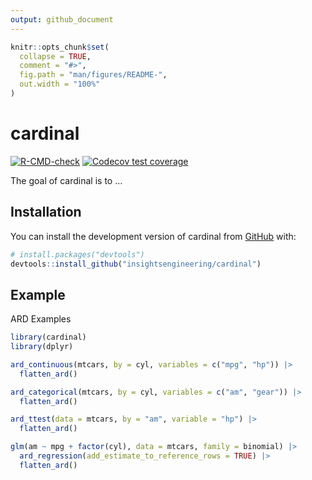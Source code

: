 ```yaml
---
output: github_document
---
```


<!-- README.md is generated from README.Rmd. Please edit that file -->

```r
knitr::opts_chunk$set(
  collapse = TRUE,
  comment = "#>",
  fig.path = "man/figures/README-",
  out.width = "100%"
)
```

# cardinal

<!-- badges: start -->
[![R-CMD-check](https://github.com/insightsengineering/cardinal/actions/workflows/R-CMD-check.yaml/badge.svg)](https://github.com/insightsengineering/cardinal/actions/workflows/R-CMD-check.yaml)
[![Codecov test coverage](https://codecov.io/gh/insightsengineering/cardinal/branch/main/graph/badge.svg)](https://app.codecov.io/gh/insightsengineering/cardinal?branch=main)
<!-- badges: end -->

The goal of cardinal is to ...

## Installation

You can install the development version of cardinal from [GitHub](https://github.com/) with:

``` r
# install.packages("devtools")
devtools::install_github("insightsengineering/cardinal")
```

## Example

ARD Examples

```r
library(cardinal)
library(dplyr)

ard_continuous(mtcars, by = cyl, variables = c("mpg", "hp")) |> 
  flatten_ard()

ard_categorical(mtcars, by = cyl, variables = c("am", "gear")) |> 
  flatten_ard()

ard_ttest(data = mtcars, by = "am", variable = "hp") |> 
  flatten_ard()

glm(am ~ mpg + factor(cyl), data = mtcars, family = binomial) |>
  ard_regression(add_estimate_to_reference_rows = TRUE) |> 
  flatten_ard()
```

<!-- ARD  -> Table Example -->

<!-- ```{r} -->
<!-- # Construct the ARD -->
<!-- table_ard <- -->
<!--   bind_rows( -->
<!--     ard_continuous(mtcars, by = cyl, variables = "mpg"), -->
<!--     ard_categorical(mtcars, by = cyl, variables = "am"), -->
<!--     ard_categorical(mtcars, variables = "cyl") -->
<!--   ) -->

<!-- # convert ARD to a cardinal table -->
<!-- table <- -->
<!--   construct_cardinal( -->
<!--     table_plan = -->
<!--       bind_rows( -->
<!--         table_ard |> filter(variable %in% "mpg") |>  table_plan_simple_continuous(), -->
<!--         table_ard |> filter(variable %in% "am") |> table_plan_simple_categorical() -->
<!--       ), -->
<!--     header_plan = -->
<!--       table_ard |> -->
<!--       filter(variable %in% "cyl") |> -->
<!--       header_plan_simple(header = "**{strata} Cylinders**  \nN={n}  ({p}%)") |> -->
<!--       modifyList(val = list(label = gt::md("**Characteristic**"))) -->
<!--   ) |> -->
<!--   convert_cardinal(engine = "gt") -->
<!-- ``` -->

<!-- ```{r echo=FALSE, fig.width=4} -->
<!-- gt::gtsave(table, filename = "man/figures/README-table_example.png") -->
<!-- ``` -->

<!-- <img src="man/figures/README-table_example.png" style="width: 50%"> -->
